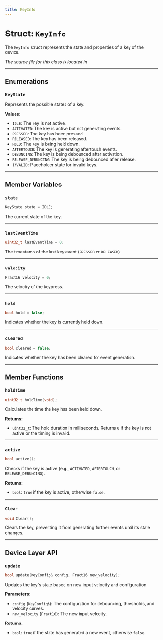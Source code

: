 ```yaml
---
title: KeyInfo
---
```


# Struct: `KeyInfo`

The `KeyInfo` struct represents the state and properties of a key of the device.

*The source file for this class is located in <GithubLink path="os/framework/KeyInfo.h"/>*

---

## Enumerations

### `KeyState`
Represents the possible states of a key.

**Values:**
- `IDLE`: The key is not active.
- `ACTIVATED`: The key is active but not generating events.
- `PRESSED`: The key has been pressed.
- `RELEASED`: The key has been released.
- `HOLD`: The key is being held down.
- `AFTERTOUCH`: The key is generating aftertouch events.
- `DEBUNCING`: The key is being debounced after activation.
- `RELEASE_DEBUNCING`: The key is being debounced after release.
- `INVALID`: Placeholder state for invalid keys.

---

## Member Variables

### `state`
```cpp
KeyState state = IDLE;
```

The current state of the key.

---

### `lastEventTime`
```cpp
uint32_t lastEventTime = 0;
```

The timestamp of the last key event (`PRESSED` or `RELEASED`).

---

### `velocity`
```cpp
Fract16 velocity = 0;
```

The velocity of the keypress.

---

### `hold`
```cpp
bool hold = false;
```

Indicates whether the key is currently held down.

---

### `cleared`
```cpp
bool cleared = false;
```

Indicates whether the key has been cleared for event generation.

---

## Member Functions

### `holdTime`
```cpp
uint32_t holdTime(void);
```

Calculates the time the key has been held down.

**Returns:**
- `uint32_t`: The hold duration in milliseconds. Returns `0` if the key is not active or the timing is invalid.

---

### `active`
```cpp
bool active();
```

Checks if the key is active (e.g., `ACTIVATED`, `AFTERTOUCH`, or `RELEASE_DEBUNCING`).

**Returns:**
- `bool`: `true` if the key is active, otherwise `false`.

---

### `Clear`
```cpp
void Clear();
```

Clears the key, preventing it from generating further events until its state changes.

---

## Device Layer API

### `update`
```cpp
bool update(KeyConfig& config, Fract16 new_velocity);
```

Updates the key's state based on new input velocity and configuration.

**Parameters:**
- `config` (`KeyConfig&`): The configuration for debouncing, thresholds, and velocity curves.
- `new_velocity` (`Fract16`): The new input velocity.

**Returns:**
- `bool`: `true` if the state has generated a new event, otherwise `false`.